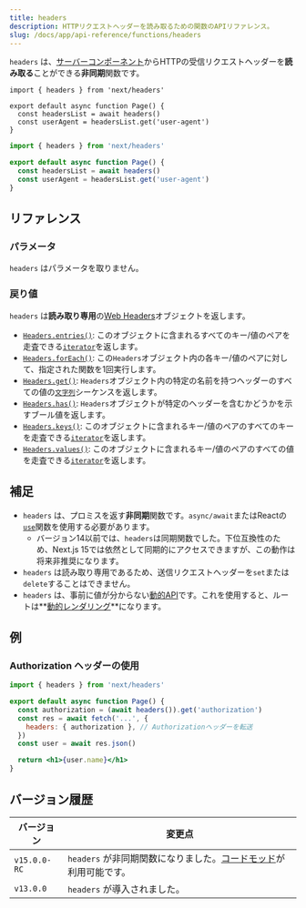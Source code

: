 ```yaml
---
title: headers
description: HTTPリクエストヘッダーを読み取るための関数のAPIリファレンス。
slug: /docs/app/api-reference/functions/headers
---
```


`headers` は、[サーバーコンポーネント](/docs/app/building-your-application/rendering/server-components)からHTTPの受信リクエストヘッダーを**読み取る**ことができる**非同期**関数です。

```tsx filename="app/page.tsx" switcher
import { headers } from 'next/headers'

export default async function Page() {
  const headersList = await headers()
  const userAgent = headersList.get('user-agent')
}
```

```jsx filename="app/page.js" switcher
import { headers } from 'next/headers'

export default async function Page() {
  const headersList = await headers()
  const userAgent = headersList.get('user-agent')
}
```

## リファレンス

### パラメータ

`headers` はパラメータを取りません。

### 戻り値

`headers` は**読み取り専用**の[Web Headers](https://developer.mozilla.org/docs/Web/API/Headers)オブジェクトを返します。

- [`Headers.entries()`](https://developer.mozilla.org/docs/Web/API/Headers/entries): このオブジェクトに含まれるすべてのキー/値のペアを走査できる[`iterator`](https://developer.mozilla.org/docs/Web/JavaScript/Reference/Iteration_protocols)を返します。
- [`Headers.forEach()`](https://developer.mozilla.org/docs/Web/API/Headers/forEach): この`Headers`オブジェクト内の各キー/値のペアに対して、指定された関数を1回実行します。
- [`Headers.get()`](https://developer.mozilla.org/docs/Web/API/Headers/get): `Headers`オブジェクト内の特定の名前を持つヘッダーのすべての値の[`文字列`](https://developer.mozilla.org/docs/Web/JavaScript/Reference/Global_Objects/String)シーケンスを返します。
- [`Headers.has()`](https://developer.mozilla.org/docs/Web/API/Headers/has): `Headers`オブジェクトが特定のヘッダーを含むかどうかを示すブール値を返します。
- [`Headers.keys()`](https://developer.mozilla.org/docs/Web/API/Headers/keys): このオブジェクトに含まれるキー/値のペアのすべてのキーを走査できる[`iterator`](https://developer.mozilla.org/docs/Web/JavaScript/Reference/Iteration_protocols)を返します。
- [`Headers.values()`](https://developer.mozilla.org/docs/Web/API/Headers/values): このオブジェクトに含まれるキー/値のペアのすべての値を走査できる[`iterator`](https://developer.mozilla.org/docs/Web/JavaScript/Reference/Iteration_protocols)を返します。

## 補足

- `headers` は、プロミスを返す**非同期**関数です。`async/await`またはReactの[`use`](https://react.dev/reference/react/use)関数を使用する必要があります。
  - バージョン14以前では、`headers`は同期関数でした。下位互換性のため、Next.js 15では依然として同期的にアクセスできますが、この動作は将来非推奨になります。
- `headers` は読み取り専用であるため、送信リクエストヘッダーを`set`または`delete`することはできません。
- `headers` は、事前に値が分からない[動的API](/docs/app/building-your-application/rendering/server-components#server-rendering-strategies#dynamic-apis)です。これを使用すると、ルートは**[動的レンダリング](/docs/app/building-your-application/rendering/server-components#dynamic-rendering)**になります。

## 例

### Authorization ヘッダーの使用

```jsx filename="app/page.js"
import { headers } from 'next/headers'

export default async function Page() {
  const authorization = (await headers()).get('authorization')
  const res = await fetch('...', {
    headers: { authorization }, // Authorizationヘッダーを転送
  })
  const user = await res.json()

  return <h1>{user.name}</h1>
}
```

## バージョン履歴

| バージョン    | 変更点                                                                                                                     |
| ------------ | ------------------------------------------------------------------------------------------------------------------------- |
| `v15.0.0-RC` | `headers` が非同期関数になりました。[コードモッド](/docs/app/guides/upgrading/codemods#150)が利用可能です。 |
| `v13.0.0`    | `headers` が導入されました。                                                                                               |
